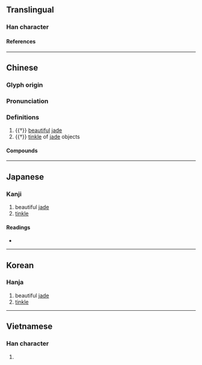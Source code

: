 {{character info/new}}
==Translingual==

===Han character===
{{Han char|rn=96|rad=玉|as=11|sn=15|four=17122|canj=MGSMH|ids=⿰𤣩翏}}

====References====
{{Han ref|kx=0741.040|dkj=21202|dj=1150.220|hdz=21136.080|uh=7486}}

----

==Chinese==
{{zh-forms|alt=球}}

===Glyph origin===
{{Han etym}}

===Pronunciation===
{{zh-pron
|m=qiú
|m-s=
|dg=
|c=kau4
|c-t=
|g=
|h=pfs=
|j=
|mb=
|md=
|mn=kiû
|mn-t=
|w=
|x=
|mc=y
|oc=y
|cat=n,a
}}

===Definitions===
{{zh-hanzi}}

# {{†}} [[beautiful]] [[jade]]
# {{†}} [[tinkle]] of [[jade]] objects

====Compounds====
{{zh-der|璆琳}}

----

==Japanese==

===Kanji===
{{ja-kanji|grade=|rs=玉11}}

# beautiful [[jade]]
# [[tinkle]]

====Readings====
* {{ja-readings|on=[[きゅう]] (kyū), [[く]] (ku), [[ゆう]] (yū), [[ゆ]] (yu)|kun=|nanori=}}

----

==Korean==

===Hanja===
{{ko-hanja|hangeul=구|eumhun=|rv=gu|mr=ku|y=kwu}}

# beautiful [[jade]]
# [[tinkle]]

----

==Vietnamese==

===Han character===
{{vi-readings|rs=玉11| hanviet = cầu}}

# {{defn|lang=vi|sort=玉11}}